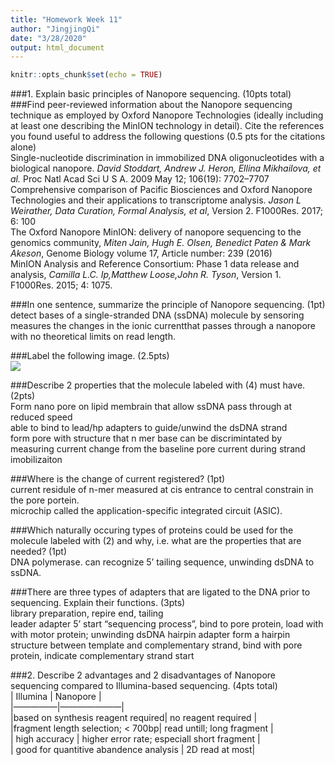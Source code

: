 ```yaml
---
title: "Homework Week 11"
author: "JingjingQi"
date: "3/28/2020"
output: html_document
---
```


```r
knitr::opts_chunk$set(echo = TRUE)
```

###1. Explain basic principles of Nanopore sequencing. (10pts total)    
###Find peer-reviewed information about the Nanopore sequencing technique as employed by Oxford Nanopore Technologies (ideally including at least one describing the MinION technology in detail). Cite the references you found useful to address the following questions (0.5 pts for the citations alone)    
Single-nucleotide discrimination in immobilized DNA oligonucleotides with a biological nanopore. *David Stoddart, Andrew J. Heron, Ellina Mikhailova, et al.* Proc Natl Acad Sci U S A. 2009 May 12; 106(19): 7702–7707    
Comprehensive comparison of Pacific Biosciences and Oxford Nanopore Technologies and their applications to transcriptome analysis. *Jason L Weirather, Data Curation, Formal Analysis, et al*, Version 2. F1000Res. 2017; 6: 100    
The Oxford Nanopore MinION: delivery of nanopore sequencing to the genomics community, *Miten Jain, Hugh E. Olsen, Benedict Paten & Mark Akeson*, Genome Biology volume 17, Article number: 239 (2016)    
MinION Analysis and Reference Consortium: Phase 1 data release and analysis, *Camilla L.C. Ip,Matthew Loose,John R. Tyson*, Version 1. F1000Res. 2015; 4: 1075.    


###In one sentence, summarize the principle of Nanopore sequencing. (1pt)    
detect bases of a single-stranded DNA (ssDNA) molecule by sensoring measures the changes in the ionic currentthat passes through a nanopore with no theoretical limits on read length.     

###Label the following image. (2.5pts)    
![](Graph.png)

###Describe 2 properties that the molecule labeled with (4) must have. (2pts)    
Form nano pore on lipid membrain that allow ssDNA pass through at reduced speed  
able to bind to lead/hp adapters to guide/unwind the dsDNA strand  
form pore with structure that n mer base can be discrimintated by measuring current change from the baseline pore current during strand imobilizaiton  

###Where is the change of current registered? (1pt)  
current residule of n-mer measured at cis entrance to central constrain in the pore portein.    
microchip called the application-specific integrated circuit (ASIC).    

###Which naturally occuring types of proteins could be used for the molecule labeled with (2) and why, i.e. what are the properties that are needed? (1pt)    
DNA polymerase.  can recognize 5' tailing sequence, unwinding dsDNA to ssDNA.       

###There are three types of adapters that are ligated to the DNA prior to sequencing. Explain their functions. (3pts)    
library preparation, repire end, tailing    
leader adapter 5' start "sequencing process", bind to pore protein, load with with motor protein; unwinding dsDNA 
hairpin adapter form a hairpin structure between template and complementary strand, bind with pore protein, indicate complementary strand start      

###2. Describe 2 advantages and 2 disadvantages of Nanopore sequencing compared to Illumina-based sequencing. (4pts total)    
| Illumina     |   Nanopore  |    
|---------------|---------------------|    
|based on synthesis reagent required| no reagent required |     
|fragment length selection; < 700bp|  read untill; long fragment |    
| high accuracy |  higher error rate; especiall short fragment |     
| good for quantitive abandence analysis | 2D read at most|     

